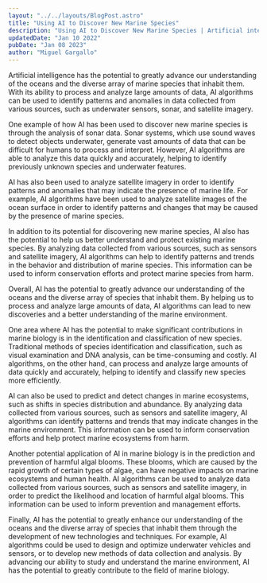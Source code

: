 ```yaml
---
layout: "../../layouts/BlogPost.astro"
title: "Using AI to Discover New Marine Species"
description: "Using AI to Discover New Marine Species | Artificial intelligence, or AI, is a rapidly growing field that has the potential to revolutionize a wide range of industries. In this article, we'll explore just a few of the many reasons why AI is a valuable resource for businesses of all types."
updatedDate: "Jan 10 2022"
pubDate: "Jan 08 2023"
author: "Miguel Gargallo"
---
```


Artificial intelligence has the potential to greatly advance our understanding of the oceans and the diverse array of marine species that inhabit them. With its ability to process and analyze large amounts of data, AI algorithms can be used to identify patterns and anomalies in data collected from various sources, such as underwater sensors, sonar, and satellite imagery.

One example of how AI has been used to discover new marine species is through the analysis of sonar data. Sonar systems, which use sound waves to detect objects underwater, generate vast amounts of data that can be difficult for humans to process and interpret. However, AI algorithms are able to analyze this data quickly and accurately, helping to identify previously unknown species and underwater features.

AI has also been used to analyze satellite imagery in order to identify patterns and anomalies that may indicate the presence of marine life. For example, AI algorithms have been used to analyze satellite images of the ocean surface in order to identify patterns and changes that may be caused by the presence of marine species.

In addition to its potential for discovering new marine species, AI also has the potential to help us better understand and protect existing marine species. By analyzing data collected from various sources, such as sensors and satellite imagery, AI algorithms can help to identify patterns and trends in the behavior and distribution of marine species. This information can be used to inform conservation efforts and protect marine species from harm.

Overall, AI has the potential to greatly advance our understanding of the oceans and the diverse array of species that inhabit them. By helping us to process and analyze large amounts of data, AI algorithms can lead to new discoveries and a better understanding of the marine environment.

One area where AI has the potential to make significant contributions in marine biology is in the identification and classification of new species. Traditional methods of species identification and classification, such as visual examination and DNA analysis, can be time-consuming and costly. AI algorithms, on the other hand, can process and analyze large amounts of data quickly and accurately, helping to identify and classify new species more efficiently.

AI can also be used to predict and detect changes in marine ecosystems, such as shifts in species distribution and abundance. By analyzing data collected from various sources, such as sensors and satellite imagery, AI algorithms can identify patterns and trends that may indicate changes in the marine environment. This information can be used to inform conservation efforts and help protect marine ecosystems from harm.

Another potential application of AI in marine biology is in the prediction and prevention of harmful algal blooms. These blooms, which are caused by the rapid growth of certain types of algae, can have negative impacts on marine ecosystems and human health. AI algorithms can be used to analyze data collected from various sources, such as sensors and satellite imagery, in order to predict the likelihood and location of harmful algal blooms. This information can be used to inform prevention and management efforts.

Finally, AI has the potential to greatly enhance our understanding of the oceans and the diverse array of species that inhabit them through the development of new technologies and techniques. For example, AI algorithms could be used to design and optimize underwater vehicles and sensors, or to develop new methods of data collection and analysis. By advancing our ability to study and understand the marine environment, AI has the potential to greatly contribute to the field of marine biology.
